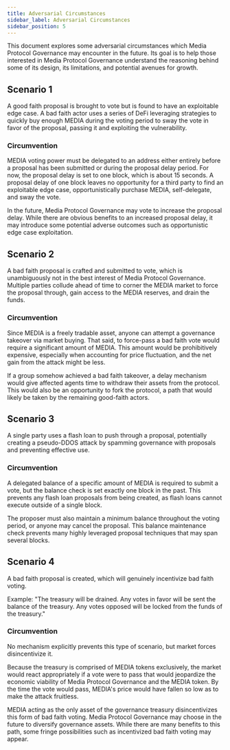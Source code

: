 ```yaml
---
title: Adversarial Circumstances
sidebar_label: Adversarial Circumstances
sidebar_position: 5
---
```


This document explores some adversarial circumstances which Media Protocol Governance may encounter in the future. Its goal is to help those interested in Media Protocol Governance understand the reasoning behind some of its design, its limitations, and potential avenues for growth.

## Scenario 1

A good faith proposal is brought to vote but is found to have an exploitable edge case. A bad faith actor uses a series of DeFi leveraging strategies to quickly buy enough MEDIA during the voting period to sway the vote in favor of the proposal, passing it and exploiting the vulnerability.

### Circumvention

MEDIA voting power must be delegated to an address either entirely before a proposal has been submitted or during the proposal delay period. For now, the proposal delay is set to one block, which is about 15 seconds. A proposal delay of one block leaves no opportunity for a third party to find an exploitable edge case, opportunistically purchase MEDIA, self-delegate, and sway the vote.

In the future, Media Protocol Governance may vote to increase the proposal delay. While there are obvious benefits to an increased proposal delay, it may introduce some potential adverse outcomes such as opportunistic edge case exploitation.

## Scenario 2

A bad faith proposal is crafted and submitted to vote, which is unambiguously not in the best interest of Media Protocol Governance. Multiple parties collude ahead of time to corner the MEDIA market to force the proposal through, gain access to the MEDIA reserves, and drain the funds.

### Circumvention

Since MEDIA is a freely tradable asset, anyone can attempt a governance takeover via market buying. That said, to force-pass a bad faith vote would require a significant amount of MEDIA. This amount would be prohibitively expensive, especially when accounting for price fluctuation, and the net gain from the attack might be less.

If a group somehow achieved a bad faith takeover, a delay mechanism would give affected agents time to withdraw their assets from the protocol. This would also be an opportunity to fork the protocol, a path that would likely be taken by the remaining good-faith actors.

## Scenario 3

A single party uses a flash loan to push through a proposal, potentially creating a pseudo-DDOS attack by spamming governance with proposals and preventing effective use.

### Circumvention

A delegated balance of a specific amount of MEDIA is required to submit a vote, but the balance check is set exactly one block in the past. This prevents any flash loan proposals from being created, as flash loans cannot execute outside of a single block.

The proposer must also maintain a minimum balance throughout the voting period, or anyone may cancel the proposal. This balance maintenance check prevents many highly leveraged proposal techniques that may span several blocks.

## Scenario 4

A bad faith proposal is created, which will genuinely incentivize bad faith voting.

Example: "The treasury will be drained. Any votes in favor will be sent the balance of the treasury. Any votes opposed will be locked from the funds of the treasury."

### Circumvention

No mechanism explicitly prevents this type of scenario, but market forces disincentivize it.

Because the treasury is comprised of MEDIA tokens exclusively, the market would react appropriately if a vote were to pass that would jeopardize the economic viability of Media Protocol Governance and the MEDIA token. By the time the vote would pass, MEDIA's price would have fallen so low as to make the attack fruitless.

MEDIA acting as the only asset of the governance treasury disincentivizes this form of bad faith voting. Media Protocol Governance may choose in the future to diversify governance assets. While there are many benefits to this path, some fringe possibilities such as incentivized bad faith voting may appear.
